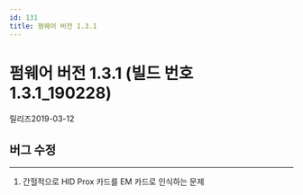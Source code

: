 ```yaml
---
id: 131
title: 펌웨어 버전 1.3.1
---
```


# 펌웨어 버전 1.3.1 (빌드 번호 1.3.1_190228)

릴리즈<Separator/>2019-03-12

## 버그 수정

---

<BugLists>

1. 간헐적으로 HID Prox 카드를 EM 카드로 인식하는 문제

</BugLists>